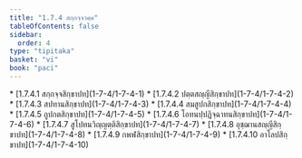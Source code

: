 ```yaml
---
title: "1.7.4 สกฺกจฺจวคฺค"
tableOfContents: false
sidebar:
  order: 4
type: "tipitaka"
basket: "vi"
book: "paci"
---
```



<DynamicBreadcrumb />



<TableOfContents book="paci" section="1.7.4">
* [1.7.4.1 สกฺกจฺจสิกฺขาปท](1-7-4/1-7-4-1)
* [1.7.4.2 ปตฺตสญฺญีสิกฺขาปท](1-7-4/1-7-4-2)
* [1.7.4.3 สปทานสิกฺขาปท](1-7-4/1-7-4-3)
* [1.7.4.4 สมสูปกสิกฺขาปท](1-7-4/1-7-4-4)
* [1.7.4.5 ถูปกตสิกฺขาปท](1-7-4/1-7-4-5)
* [1.7.4.6 โอทนปฺปฏิจฺฉาทนสิกฺขาปท](1-7-4/1-7-4-6)
* [1.7.4.7 สูโปทนวิญฺญตฺติสิกฺขาปท](1-7-4/1-7-4-7)
* [1.7.4.8 อุชฺฌานสญฺญีสิกฺขาปท](1-7-4/1-7-4-8)
* [1.7.4.9 กพฬสิกฺขาปท](1-7-4/1-7-4-9)
* [1.7.4.10 อาโลปสิกฺขาปท](1-7-4/1-7-4-10)
</TableOfContents>